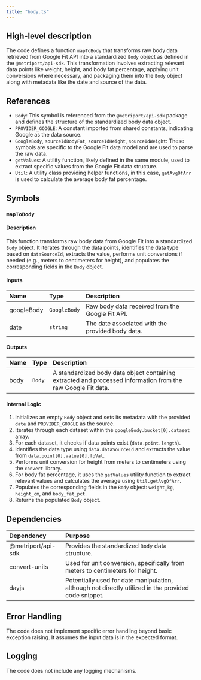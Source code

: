 ```yaml
---
title: "body.ts"
---
```


## High-level description
The code defines a function `mapToBody` that transforms raw body data retrieved from Google Fit API into a standardized `Body` object as defined in the `@metriport/api-sdk`. This transformation involves extracting relevant data points like weight, height, and body fat percentage, applying unit conversions where necessary, and packaging them into the `Body` object along with metadata like the date and source of the data.

## References
- `Body`: This symbol is referenced from the `@metriport/api-sdk` package and defines the structure of the standardized body data object.
- `PROVIDER_GOOGLE`: A constant imported from shared constants, indicating Google as the data source.
- `GoogleBody`, `sourceIdBodyFat`, `sourceIdHeight`, `sourceIdWeight`: These symbols are specific to the Google Fit data model and are used to parse the raw data.
- `getValues`: A utility function, likely defined in the same module, used to extract specific values from the Google Fit data structure.
- `Util`: A utility class providing helper functions, in this case, `getAvgOfArr` is used to calculate the average body fat percentage.

## Symbols

### `mapToBody`
#### Description
This function transforms raw body data from Google Fit into a standardized `Body` object. It iterates through the data points, identifies the data type based on `dataSourceId`, extracts the value, performs unit conversions if needed (e.g., meters to centimeters for height), and populates the corresponding fields in the `Body` object.

#### Inputs
| Name | Type | Description |
|:-----|:-----|:------------|
| googleBody | `GoogleBody` | Raw body data received from the Google Fit API. |
| date | `string` | The date associated with the provided body data. |

#### Outputs
| Name | Type | Description |
|:-----|:-----|:------------|
| body | `Body` | A standardized body data object containing extracted and processed information from the raw Google Fit data. |

#### Internal Logic
1. Initializes an empty `Body` object and sets its metadata with the provided `date` and `PROVIDER_GOOGLE` as the source.
2. Iterates through each dataset within the `googleBody.bucket[0].dataset` array.
3. For each dataset, it checks if data points exist (`data.point.length`).
4. Identifies the data type using `data.dataSourceId` and extracts the value from `data.point[0].value[0].fpVal`.
5. Performs unit conversion for height from meters to centimeters using the `convert` library.
6. For body fat percentage, it uses the `getValues` utility function to extract relevant values and calculates the average using `Util.getAvgOfArr`.
7. Populates the corresponding fields in the `Body` object: `weight_kg`, `height_cm`, and `body_fat_pct`.
8. Returns the populated `Body` object.

## Dependencies
| Dependency | Purpose |
|:-----------|:--------|
| @metriport/api-sdk | Provides the standardized `Body` data structure. |
| convert-units | Used for unit conversion, specifically from meters to centimeters for height. |
| dayjs | Potentially used for date manipulation, although not directly utilized in the provided code snippet. |

## Error Handling
The code does not implement specific error handling beyond basic exception raising. It assumes the input data is in the expected format. 

## Logging
The code does not include any logging mechanisms. 
